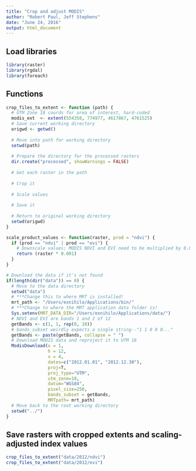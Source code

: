 ```yaml
---
title: "Crop and adjust MODIS"
author: "Robert Paul, Jeff Stephens"
date: "June 24, 2016"
output: html_document
---
```


## Load libraries
```r
library(raster)
library(rgdal)
library(foreach)
```

## Functions

```r
crop_files_to_extent <- function (path) {
  # UTM Zone 18 coords for area of interest, hard-coded
  modis_ext  <- extent(554358, 774977, 4617867, 4761525)
  # Save current working directory
  origwd <- getwd()
  
  # Move into path for working directory
  setwd(path)
  
  # Prepare the directory for the processed rasters
  dir.create("processed", showWarnings = FALSE)
  
  # Get each raster in the path
  
  # Crop it
  
  # Scale values
  
  # Save it
  
  # Return to original working directory
  setwd(origwd)
}

scale_product_values <- function(raster, prod = "ndvi") {
  if (prod == "ndvi" | prod == "evi") {
    # Downscale values; MODIS NDVI and EVI need to be multiplied by 0.0001
    return (raster * 0.001)
  }
}
```

```r
# Download the data if it's not found
if(length(dir("data")) == 0) {
  # Move to the data directory
  setwd("data")
  # ***Change this to where MRT is installed!
  mrt_path <- "/Users/exnihilo/Applications/bin/"
  # ***Change to where the MRT application data folder is!
  Sys.setenv(MRT_DATA_DIR="/Users/exnihilo/Applications/data/")
  # NDVI and EVI are bands 1 and 2 of 12
  getBands <- c(1, 1, rep(0, 10))
  # bands_subset weirdly expects a single string--"1 1 0 0 0..."
  getBands <- paste(getBands, collapse = " ")
  # Download MODIS data and reproject it to UTM 18
  ModisDownload(x = 1,
                h = 12,
                v = 4,
                dates=c("2012.01.01", "2012.12.30"),
                proj=T,
                proj_type="UTM",
                utm_zone=18,
                datum="WGS84",
                pixel_size=250,
                bands_subset = getBands,
                MRTpath= mrt_path)
  # Move back to the root working directory
  setwd("../")
}
```

## Save rasters with cropped extents and scaling-adjusted index values 
```r
crop_files_to_extent("data/2012/ndvi")
crop_files_to_extent("data/2012/evi")
```


